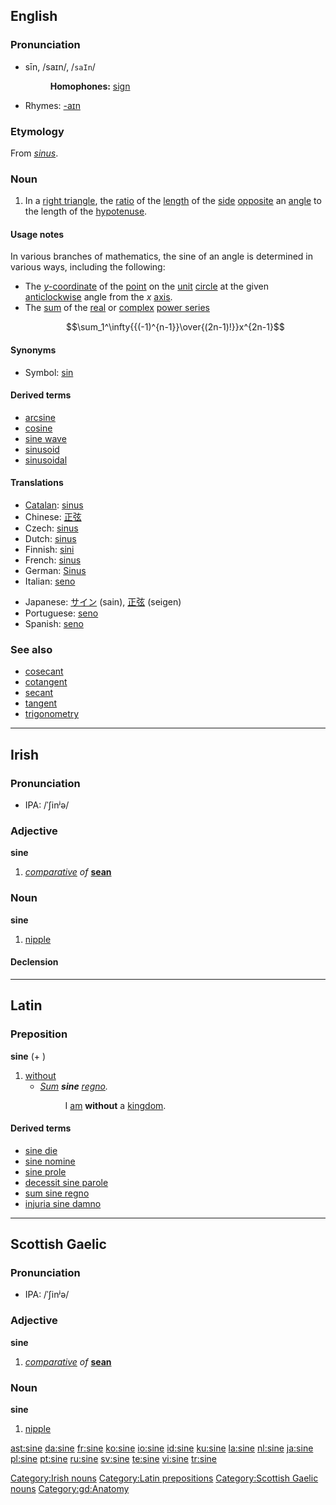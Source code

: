 {{see|Sine}}
==English==

===Pronunciation===
*sīn, /saɪn/, /<tt>saIn</tt>/
*:'''Homophones:''' [[sign]]
*Rhymes: [[Rhymes:English:-aɪn|-aɪn]]

===Etymology===
From {{L.}} ''[[sinus]]''.

===Noun===
{{en-noun}}
{{wikipedia|Trigonometric function|Sine}}

# {{context|trigonometry|mathematics}} In a [[right triangle]], the [[ratio]] of the [[length]] of the [[side]] [[opposite]] an [[angle]] to the length of the [[hypotenuse]].

====Usage notes====
In various branches of mathematics, the sine of an angle is determined in various ways, including the following:
* The [[y-coordinate|''y''-coordinate]] of the [[point]] on the [[unit]] [[circle]] at the given [[anticlockwise]] angle from the ''x'' [[axis]].
* The [[sum]] of the [[real]] or [[complex]] [[power series]]
*:<math>\sum_1^\infty{{(-1)^{n-1}}\over{(2n-1)!}}x^{2n-1}</math>

====Synonyms====
* Symbol: [[sin]]

====Derived terms====
*[[arcsine]]
*[[cosine]]
*[[sine wave]]
*[[sinusoid]]
*[[sinusoidal]]

====Translations====
{{trans-top|trigonometric function}}
*[[Catalan]]: [[sinus#Catalan|sinus]] {{m}}
*Chinese: [[正弦]]
*Czech: [[sinus#Czech|sinus]] {{m}}
*Dutch: [[sinus#Dutch|sinus]] {{m}}
*Finnish: [[sini]]
*French: [[sinus#French|sinus]] {{m}}
*German: [[Sinus#German|Sinus]] {{m}}
*Italian: [[seno#Italian|seno]] {{m}}
{{trans-mid}}
*Japanese: [[サイン]] (sain), [[正弦]] (seigen)
*Portuguese: [[seno#Portuguese|seno]] {{m}}
*Spanish: [[seno#Spanish|seno]] {{m}}
{{trans-bottom}}

===See also===
*[[cosecant]]
*[[cotangent]]
*[[secant]]
*[[tangent]]
*[[trigonometry]]

----

==Irish==

===Pronunciation===
*IPA: /ˈʃinʲə/

===Adjective===
'''sine'''

# ''[[comparative]] of'' '''[[sean#Irish|sean]]'''

===Noun===
'''sine''' {{f}}

# [[nipple]]

====Declension====
{{ga noun f4|si|ne|ní}}

[[Category:Irish nouns]]

----

==Latin==

===Preposition===
'''sine''' (+ {{abl}})

# [[without]]
#* ''[[sum#Latin|Sum]] '''sine''' [[regnum|regno]].''
#*: I [[am]] '''without''' a [[kingdom]].

====Derived terms====
*[[sine die]]
* [[sine nomine]]
*[[sine prole]]
*[[decessit sine parole]]
*[[sum sine regno]]
*[[injuria sine damno]]

[[Category:Latin prepositions]]

----

==Scottish Gaelic==

===Pronunciation===
*IPA: /ˈʃinʲə/

===Adjective===
'''sine'''

# ''[[comparative]] of'' '''[[sean#Irish|sean]]'''

===Noun===
'''sine''' {{f}}

# [[nipple]]

[[Category:Scottish Gaelic nouns]]
[[Category:gd:Anatomy]]

[[ast:sine]]
[[da:sine]]
[[fr:sine]]
[[ko:sine]]
[[io:sine]]
[[id:sine]]
[[ku:sine]]
[[la:sine]]
[[nl:sine]]
[[ja:sine]]
[[pl:sine]]
[[pt:sine]]
[[ru:sine]]
[[sv:sine]]
[[te:sine]]
[[vi:sine]]
[[tr:sine]]